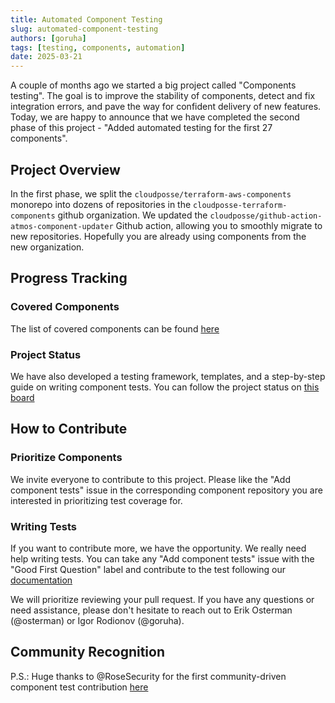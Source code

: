 ```yaml
---
title: Automated Component Testing
slug: automated-component-testing
authors: [goruha]
tags: [testing, components, automation]
date: 2025-03-21
---
```



<Intro>
A couple of months ago we started a big project called "Components testing". The goal is to improve the stability of components, detect and fix integration errors, and pave the way for confident delivery of new features. Today, we are happy to announce that we have completed the second phase of this project - "Added automated testing for the first 27 components".
</Intro>

## Project Overview

In the first phase, we split the `cloudposse/terraform-aws-components` monorepo into dozens of repositories in the `cloudposse-terraform-components` github organization. We updated the `cloudposse/github-action-atmos-component-updater` Github action, allowing you to smoothly migrate to new repositories. Hopefully you are already using components from the new organization.

## Progress Tracking

### Covered Components
The list of covered components can be found [here](https://github.com/orgs/cloudposse-terraform-components/projects/1/views/3)

### Project Status
We have also developed a testing framework, templates, and a step-by-step guide on writing component tests. You can follow the project status on [this board](https://github.com/orgs/cloudposse-terraform-components/projects/1/views/1)

## How to Contribute

### Prioritize Components
We invite everyone to contribute to this project. Please like the "Add component tests" issue in the corresponding component repository you are interested in prioritizing test coverage for.

### Writing Tests
If you want to contribute more, we have the opportunity. We really need help writing tests. You can take any "Add component tests" issue with the "Good First Question" label and contribute to the test following our [documentation](https://docs.cloudposse.com/community/contribute/component-testing/)

We will prioritize reviewing your pull request. If you have any questions or need assistance, please don't hesitate to reach out to Erik Osterman (@osterman) or Igor Rodionov (@goruha).

## Community Recognition

P.S.: Huge thanks to @RoseSecurity for the first community-driven component test contribution [here](https://github.com/cloudposse-terraform-components/aws-vpc/pull/25) 